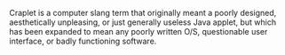 Craplet is a computer slang term that originally meant a poorly designed, aesthetically unpleasing, or just generally useless Java applet, but which has been expanded to mean any poorly written O/S, questionable user interface, or badly functioning software.
{{vocabulary-stub}}{{computer-stub}}

{{Uncategorizedstub|date=July 2007}}
